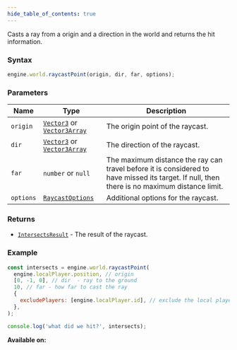 ```yaml
---
hide_table_of_contents: true
---
```



Casts a ray from a origin and a direction in the world and returns the hit information.

### Syntax

```js
engine.world.raycastPoint(origin, dir, far, options);
```

### Parameters

| Name      | Type                                                                         | Description                                                                                                                                  |
| --------- | ---------------------------------------------------------------------------- | -------------------------------------------------------------------------------------------------------------------------------------------- |
| `origin`  | [`Vector3`](/sdk/types/Vector3) or [`Vector3Array`](/sdk/types/Vector3Array) | The origin point of the raycast.                                                                                                             |
| `dir`     | [`Vector3`](/sdk/types/Vector3) or [`Vector3Array`](/sdk/types/Vector3Array) | The direction of the raycast.                                                                                                                |
| `far`     | `number` or `null`                                                           | The maximum distance the ray can travel before it is considered to have missed its target. If null, then there is no maximum distance limit. |
| `options` | [`RaycastOptions`](/sdk/types/RaycastOptions)                                | Additional options for the raycast.                                                                                                          |

### Returns

- [`IntersectsResult`](/sdk/types/IntersectsResult) - The result of the raycast.

### Example

```js
const intersects = engine.world.raycastPoint(
  engine.localPlayer.position, // origin
  [0, -1, 0], // dir  - ray to the ground
  10, // far - how far to cast the ray
  {
    excludePlayers: [engine.localPlayer.id], // exclude the local player
  },
);

console.log('what did we hit?', intersects);
```

**Available on:** <ClientTag />
